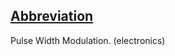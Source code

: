 ==[[Wiktionary:List of acronyms and abbreviations|Abbreviation]]==

Pulse Width Modulation. (electronics)